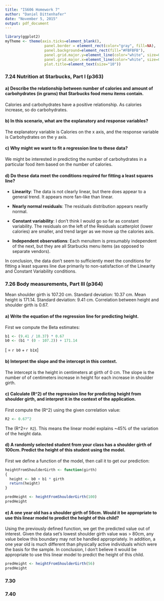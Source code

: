 ```yaml
---
title: "IS606 Homework 7"
author: "Daniel Dittenhafer"
date: "November 5, 2015"
output: pdf_document
---
```

```r
library(ggplot2)
myTheme <- theme(axis.ticks=element_blank(),  
                  panel.border = element_rect(color="gray", fill=NA), 
                  panel.background=element_rect(fill="#FBFBFB"), 
                  panel.grid.major.y=element_line(color="white", size=0.5), 
                  panel.grid.major.x=element_line(color="white", size=0.5),
                  plot.title=element_text(size="10"))
```

### 7.24 Nutrition at Starbucks, Part I (p363)

#### a) Describe the relationship between number of calories and amount of carbohydrates (in grams) that Starbucks food menu items contain.

Calories and carbohydrates have a positive relationship. As calories increase, so do carbohydrates.

#### b) In this scenario, what are the explanatory and response variables?

The explanatory variable is Calories on the x axis, and the response variable is Carbohydrates on the y axis.

#### c) Why might we want to fit a regression line to these data?

We might be interested in predicting the number of carbohydrates in a particular food item based on the number of calories.


#### d) Do these data meet the conditions required for fitting a least squares line?

* **Linearity**: The data is not clearly linear, but there does appear to a general trend. It appears more fan-like than linear.

* **Nearly normal residuals**: The residuals distribution appears nearlly normal. 

* **Constant variability**: I don't think I would go so far as constant variability. The residuals on the left of the Residuals scatterplot (lower calories) are smaller, and trend larger as we move up the calories axis.

* **Independent observations**: Each menuitem is presumably independent of the next, but they are all Starbucks menu items (as opposed to separate vendors). 

In conclusion, the data don't seem to sufficiently meet the conditions for fitting a least squares line due primarily to non-satisfaction of the Linearity and Constant Variability conditions.



### 7.26 Body measurements, Part III (p364)

Mean shoulder girth is 107.20 cm. Standard deviation: 10.37 cm. 
Mean height is 171.14. Standard deviation: 9.41 cm. 
Correlation between height and shoulder girth is 0.67.

#### a) Write the equation of the regression line for predicting height.

First we compute the Beta estimates:

```r
b1 <- (9.41 / 10.37) * 0.67
b0 <- (b1 * (0 - 107.2)) + 171.14
```

\[\hat{y} = `r b0` + `r b1`x\]

#### b) Interpret the slope and the intercept in this context.

The intercept is the height in centimeters at girth of 0 cm. The slope is the number of of centimeters increase in height for each increase in shoulder girth.


#### c) Calculate \(R^2\) of the regression line for predicting height from shoulder girth, and interpret it in the context of the application.

First compute the \(R^2\) using the given correlation value:

```r
R2 <- 0.67^2
```

The \(R^2=`r R2`\). This means the linear model explains ~45% of the variation of the height data.

#### d) A randomly selected student from your class has a shoulder girth of 100cm. Predict the height of this student using the model.

First we define a function of the model, then call it to get our prediction:

```r
heightFromShoulderGirth <- function(girth)
{
  height <- b0 + b1 * girth
  return(height)
}

predHeight <- heightFromShoulderGirth(100)
predHeight
```


#### e) A one year old has a shoulder girth of 56cm. Would it be appropriate to use this linear model to predict the height of this child?

Using the previously defined function, we get the predicted value out of interest. Given the data set's lowest shoulder girth value was > 80cm, any value below this boundary may not be handled appropriately. In addition, a one year old is much different than physically active individuals which were the basis for the sample. In conclusion, I don't believe it would be appropriate to use this linear model to predict the height of this child.

```r
predHeight <- heightFromShoulderGirth(56)
predHeight
```


### 7.30

### 7.40


